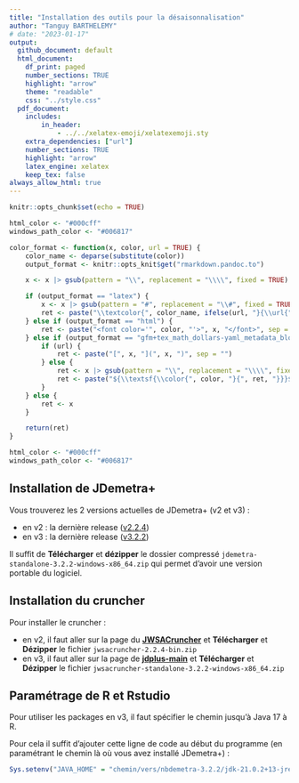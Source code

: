 ```yaml
---
title: "Installation des outils pour la désaisonnalisation"
author: "Tanguy BARTHELEMY"
# date: "2023-01-17"
output:
  github_document: default
  html_document:
    df_print: paged
    number_sections: TRUE
    highlight: "arrow"
    theme: "readable"
    css: "../style.css"
  pdf_document: 
    includes:
        in_header: 
            - ../../xelatex-emoji/xelatexemoji.sty
    extra_dependencies: ["url"]
    number_sections: TRUE
    highlight: "arrow"
    latex_engine: xelatex
    keep_tex: false
always_allow_html: true
---
```


```r
knitr::opts_chunk$set(echo = TRUE)
```

```r
html_color <- "#000cff"
windows_path_color <- "#006817"

color_format <- function(x, color, url = TRUE) {
    color_name <- deparse(substitute(color))
    output_format <- knitr::opts_knit$get("rmarkdown.pandoc.to")

    x <- x |> gsub(pattern = "\\", replacement = "\\\\", fixed = TRUE)

    if (output_format == "latex") {
        x <- x |> gsub(pattern = "#", replacement = "\\#", fixed = TRUE)
        ret <- paste("\\textcolor{", color_name, ifelse(url, "}{\\url{", "}{\\nolinkurl{"), x, ifelse(url, "}}", "}}"), sep = "")
    } else if (output_format == "html") {
        ret <- paste("<font color='", color, "'>", x, "</font>", sep = "")
    } else if (output_format == "gfm+tex_math_dollars-yaml_metadata_block") {
        if (url) {
            ret <- paste("[", x, "](", x, ")", sep = "")
        } else {
            ret <- x |> gsub(pattern = "\\", replacement = "\\\\", fixed = TRUE)
            ret <- paste("${\\textsf{\\color{", color, "}{", ret, "}}}$", sep = "")
        }
    } else {
        ret <- x
    }

    return(ret)
}
```

```r
html_color <- "#000cff"
windows_path_color <- "#006817"
```

\definecolor{html_color}{HTML}{000cff}
\definecolor{windows_path_color}{HTML}{006817}

\renewcommand{\xelatexemojipath}[1]{../xelatex-emoji/images/#1}

## Installation de JDemetra+

Vous trouverez les 2 versions actuelles de JDemetra+ (v2 et v3) :

- en v2 : la dernière release ([v2.2.4](https://github.com/jdemetra/jdemetra-app/releases/tag/v2.2.4))
- en v3 : la dernière release ([v3.2.2](https://github.com/jdemetra/jdplus-main/releases/tag/v3.2.2))

Il suffit de **Télécharger** et **dézipper** le dossier compressé `jdemetra-standalone-3.2.2-windows-x86_64.zip` qui permet d'avoir une version portable du logiciel.


## Installation du cruncher

Pour installer le cruncher :

- en v2, il faut aller sur la page du [**JWSACruncher**](https://github.com/jdemetra/jwsacruncher) et **Télécharger** et **Dézipper** le fichier `jwsacruncher-2.2.4-bin.zip`
- en v3, il faut aller sur la page de [**jdplus-main**](https://github.com/jdemetra/jdplus-main) et **Télécharger** et **Dézipper** le fichier `jwsacruncher-standalone-3.2.2-windows-x86_64.zip`


## Paramétrage de R et Rstudio

Pour utiliser les packages en v3, il faut spécifier le chemin jusqu'à Java 17 à R.

Pour cela il suffit d'ajouter cette ligne de code au début du programme (en paramétrant le chemin là où vous avez installé JDemetra+) :

```r
Sys.setenv("JAVA_HOME" = "chemin/vers/nbdemetra-3.2.2/jdk-21.0.2+13-jre")
```

